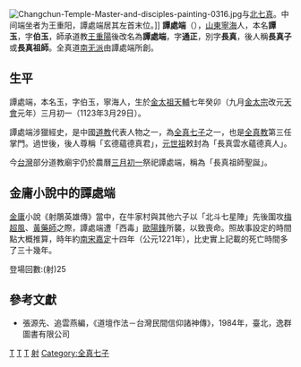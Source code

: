 [[File:Changchun-Temple-Master-and-disciples-painting-0316.jpg|thumb]]与[[北七真|北七真]]。中间端坐者为王重阳，譚處端居其左首末位。]]
{{道教}}
'''譚處端'''（{{bd|1123年|3月29日|1185年|4月1日|譚處端}}），[[山東|山東]][[寧海|寧海]]人，本名'''譚玉'''，字'''伯玉'''，師承道教[[王重陽|王重陽]]後改名為'''譚處端'''，字'''通正'''，別字'''長真'''，後人稱'''長真子'''或'''長真祖師'''。全真道[[南无派|南无派]]由譚處端所創。

== 生平 ==
譚處端，本名玉，字伯玉，寧海人，生於[[金太祖|金太祖]][[天輔|天輔]]七年癸卯（九月[[金太宗|金太宗]]改元[[天會|天會]]元年）三月初一（1123年3月29日）。

譚處端涉獵經史，是中國[[道教|道教]]代表人物之一，為[[全真七子|全真七子]]之一，也是[[全真教|全真教]]第三任掌門。過世後，後人尊稱「玄德蘊德真君」，[[元世祖|元世祖]]敕封為「長真雲水蘊德真人」。

今[[台灣|台灣]]部分道教廟宇仍於農曆[[三月初一|三月初一]]祭祀譚處端，稱為「長真祖師聖誕」。

== 金庸小說中的譚處端 ==

[[金庸|金庸]]小說《射鵰英雄傳》當中，在牛家村與其他六子以「北斗七星陣」先後圍攻[[梅超風|梅超風]]、[[黃藥師|黃藥師]]之際，譚處端遭「西毒」[[歐陽鋒|歐陽鋒]]所襲，以致喪命。照故事設定的時間點大概推算，時年約[[南宋|南宋]][[嘉定_(年号)|嘉定]]十四年（公元1221年），比史實上記載的死亡時間多了三十幾年。

登場回數:(射)25

==參考文獻==

*張源先、追雲燕編，《道壇作法－台灣民間信仰諸神傳》，1984年，臺北，逸群圖書有限公司 


{{全真七子}}

[[Category:金朝道士|T]]
[[Category:山东道教人物|T]]
[[Category:射鵰英雄傳角色|T]]
[[Category:金庸筆下真實人物|射]]
[[Category:全真七子|Category:全真七子]]